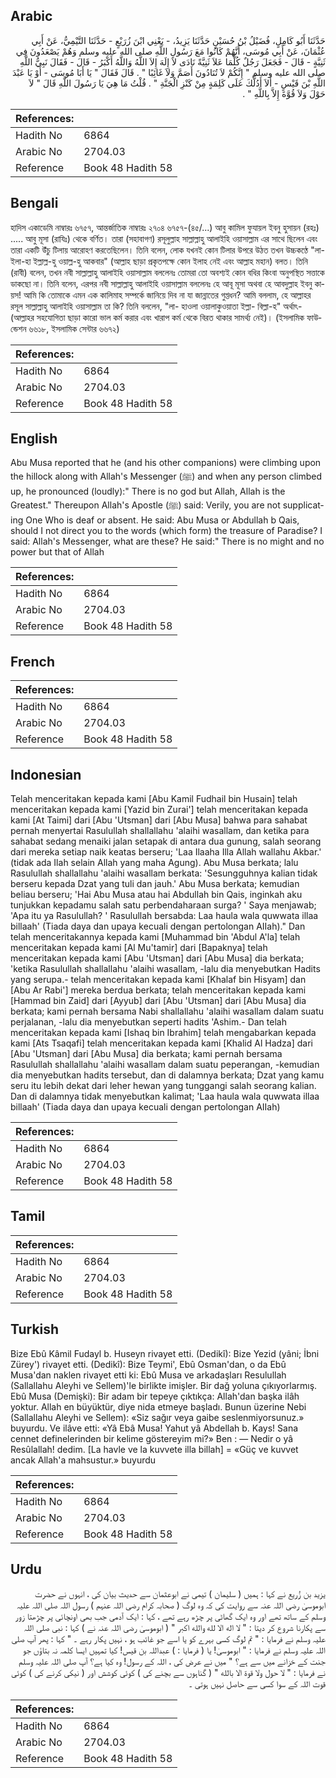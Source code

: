 ## Arabic


<div dir="rtl" lang="ar" style={{fontSize:'larger',backgroundColor:'#f8f9fa',padding:20}}>
حَدَّثَنَا أَبُو كَامِلٍ، فُضَيْلُ بْنُ حُسَيْنٍ حَدَّثَنَا يَزِيدُ، - يَعْنِي ابْنَ زُرَيْعٍ - حَدَّثَنَا التَّيْمِيُّ، عَنْ أَبِي عُثْمَانَ، عَنْ أَبِي مُوسَى، أَنَّهُمْ كَانُوا مَعَ رَسُولِ اللَّهِ صلى الله عليه وسلم وَهُمْ يَصْعَدُونَ فِي ثَنِيَّةٍ - قَالَ - فَجَعَلَ رَجُلٌ كُلَّمَا عَلاَ ثَنِيَّةً نَادَى لاَ إِلَهَ إِلاَ اللَّهُ وَاللَّهُ أَكْبَرُ - قَالَ - فَقَالَ نَبِيُّ اللَّهِ صلى الله عليه وسلم ‏"‏ إِنَّكُمْ لاَ تُنَادُونَ أَصَمَّ وَلاَ غَائِبًا ‏"‏ ‏.‏ قَالَ فَقَالَ ‏"‏ يَا أَبَا مُوسَى - أَوْ يَا عَبْدَ اللَّهِ بْنَ قَيْسٍ - أَلاَ أَدُلُّكَ عَلَى كَلِمَةٍ مِنْ كَنْزِ الْجَنَّةِ ‏"‏ ‏.‏ قُلْتُ مَا هِيَ يَا رَسُولَ اللَّهِ قَالَ ‏"‏ لاَ حَوْلَ وَلاَ قُوَّةَ إِلاَّ بِاللَّهِ ‏"‏ ‏.‏
</div>
<div style={{backgroundColor:'#f8f9fa',padding:20, marginBottom: 10}}><table> <thead> <tr> <th>References:</th> <th></th> </tr> </thead> <tbody><tr><td>Hadith No</td><td>6864</td></tr><tr><td>Arabic No</td><td>2704.03</td></tr><tr><td>Reference</td><td>Book 48 Hadith 58</td></tr></tbody></table></div>

## Bengali


<div dir="ltr" lang="bn" style={{fontSize:'larger',backgroundColor:'#f8f9fa',padding:20}}>
হাদিস একাডেমি নাম্বারঃ ৬৭৫৭, আন্তর্জাতিক নাম্বারঃ ২৭০৪ ৬৭৫৭-(৪৫/...) আবু কামিল ফুযায়ল ইবনু হুসায়ন (রহঃ) ..... আবু মূসা (রাযিঃ) থেকে বর্ণিত। তারা (সহাবাগণ) রসূলুল্লাহ সাল্লাল্লাহু আলাইহি ওয়াসাল্লাম এর সাথে ছিলেন এবং তারা একটি উঁচু টিলায় আরোহণ করতেছিলেন। তিনি বলেন, লোক যখনই কোন টিলার উপরে উঠত তখন উচ্চকণ্ঠে "লা-ইলা-হা ইল্লাল্ল-হু ওয়াল্ল-হু আকবার" (আল্লাহ ছাড়া প্রকৃতপক্ষে কোন ইলাহ নেই এবং আল্লাহ মহান) বলত। তিনি (রাবী) বলেন, তখন নবী সাল্লাল্লাহু আলাইহি ওয়াসাল্লাম বললেনঃ তোমরা তো অবশ্যই কোন বধির কিংবা অনুপস্থিত সত্তাকে ডাকছো না। তিনি বলেন, এরপর নবী সাল্লাল্লাহু আলাইহি ওয়াসাল্লাম বললেনঃ হে আবূ মূসা অথবা হে আবদুল্লাহ ইবনু কায়স! আমি কি তোমাকে এমন এক কালিমাহ সম্পর্কে জানিয়ে দিব না যা জান্নাতের গুপ্তধন? আমি বললাম, হে আল্লাহর রসূল সাল্লাল্লাহু আলাইহি ওয়াসাল্লাম তা কি? তিনি বললেন, "লা- হাওলা ওয়ালাকুওয়াতা ইল্লা- বিল্লা-হ" অর্থাৎ- (আল্লাহর সহযোগিতা ছাড়া কারো ভাল কর্ম করার এবং খারাপ কর্ম থেকে বিরত থাকার সামর্থ্য নেই)। (ইসলামিক ফাউন্ডেশন ৬৬১৮, ইসলামিক সেন্টার ৬৬৭২)
</div>
<div style={{backgroundColor:'#f8f9fa',padding:20, marginBottom: 10}}><table> <thead> <tr> <th>References:</th> <th></th> </tr> </thead> <tbody><tr><td>Hadith No</td><td>6864</td></tr><tr><td>Arabic No</td><td>2704.03</td></tr><tr><td>Reference</td><td>Book 48 Hadith 58</td></tr></tbody></table></div>

## English


<div dir="ltr" lang="en" style={{fontSize:'larger',backgroundColor:'#f8f9fa',padding:20}}>
Abu Musa reported that he (and his other companions) were climbing upon the hillock along with Allah's Messenger (ﷺ) and when any person climbed up, he pronounced (loudly):" There is no god but Allah, Allah is the Greatest." Thereupon Allah's Apostle (ﷺ) said: Verily, you are not supplicating One Who is deaf or absent. He said: Abu Musa or Abdullah b Qais, should I not direct you to the words (which form) the treasure of Paradise? I said: Allah's Messenger, what are these? He said:" There is no might and no power but that of Allah
</div>
<div style={{backgroundColor:'#f8f9fa',padding:20, marginBottom: 10}}><table> <thead> <tr> <th>References:</th> <th></th> </tr> </thead> <tbody><tr><td>Hadith No</td><td>6864</td></tr><tr><td>Arabic No</td><td>2704.03</td></tr><tr><td>Reference</td><td>Book 48 Hadith 58</td></tr></tbody></table></div>

## French


<div dir="ltr" lang="fr" style={{fontSize:'larger',backgroundColor:'#f8f9fa',padding:20}}>

</div>
<div style={{backgroundColor:'#f8f9fa',padding:20, marginBottom: 10}}><table> <thead> <tr> <th>References:</th> <th></th> </tr> </thead> <tbody><tr><td>Hadith No</td><td>6864</td></tr><tr><td>Arabic No</td><td>2704.03</td></tr><tr><td>Reference</td><td>Book 48 Hadith 58</td></tr></tbody></table></div>

## Indonesian


<div dir="ltr" lang="id" style={{fontSize:'larger',backgroundColor:'#f8f9fa',padding:20}}>
Telah menceritakan kepada kami [Abu Kamil Fudhail bin Husain] telah menceritakan kepada kami [Yazid bin Zurai'] telah menceritakan kepada kami [At Taimi] dari [Abu 'Utsman] dari [Abu Musa] bahwa para sahabat pernah menyertai Rasulullah shallallahu 'alaihi wasallam, dan ketika para sahabat sedang menaiki jalan setapak di antara dua gunung, salah seorang dari mereka setiap naik keatas berseru; 'Laa Ilaaha Illa Allah wallahu Akbar.' (tidak ada Ilah selain Allah yang maha Agung). Abu Musa berkata; lalu Rasulullah shallallahu 'alaihi wasallam berkata: 'Sesungguhnya kalian tidak berseru kepada Dzat yang tuli dan jauh.' Abu Musa berkata; kemudian beliau berseru; 'Hai Abu Musa atau hai Abdullah bin Qais, inginkah aku tunjukkan kepadamu salah satu perbendaharaan surga? ' Saya menjawab; 'Apa itu ya Rasulullah? ' Rasulullah bersabda: Laa haula wala quwwata illaa billaah' (Tiada daya dan upaya kecuali dengan pertolongan AIIah)." Dan telah menceritakannya kepada kami [Muhammad bin 'Abdul A'la] telah menceritakan kepada kami [Al Mu'tamir] dari [Bapaknya] telah menceritakan kepada kami [Abu 'Utsman] dari [Abu Musa] dia berkata; 'ketika Rasulullah shallallahu 'alaihi wasallam, -lalu dia menyebutkan Hadits yang serupa.- telah menceritakan kepada kami [Khalaf bin Hisyam] dan [Abu Ar Rabi'] mereka berdua berkata; telah menceritakan kepada kami [Hammad bin Zaid] dari [Ayyub] dari [Abu 'Utsman] dari [Abu Musa] dia berkata; kami pernah bersama Nabi shallallahu 'alaihi wasallam dalam suatu perjalanan, -lalu dia menyebutkan seperti hadits 'Ashim.- Dan telah menceritakan kepada kami [Ishaq bin Ibrahim] telah mengabarkan kepada kami [Ats Tsaqafi] telah menceritakan kepada kami [Khalid Al Hadza] dari [Abu 'Utsman] dari [Abu Musa] dia berkata; kami pernah bersama Rasulullah shallallahu 'alaihi wasallam dalam suatu peperangan, -kemudian dia menyebutkan hadits tersebut, dan di dalamnya berkata; Dzat yang kamu seru itu lebih dekat dari leher hewan yang tunggangi salah seorang kalian. Dan di dalamnya tidak menyebutkan kalimat; 'Laa haula wala quwwata illaa billaah' (Tiada daya dan upaya kecuali dengan pertolongan AIIah)
</div>
<div style={{backgroundColor:'#f8f9fa',padding:20, marginBottom: 10}}><table> <thead> <tr> <th>References:</th> <th></th> </tr> </thead> <tbody><tr><td>Hadith No</td><td>6864</td></tr><tr><td>Arabic No</td><td>2704.03</td></tr><tr><td>Reference</td><td>Book 48 Hadith 58</td></tr></tbody></table></div>

## Tamil


<div dir="ltr" lang="ta" style={{fontSize:'larger',backgroundColor:'#f8f9fa',padding:20}}>

</div>
<div style={{backgroundColor:'#f8f9fa',padding:20, marginBottom: 10}}><table> <thead> <tr> <th>References:</th> <th></th> </tr> </thead> <tbody><tr><td>Hadith No</td><td>6864</td></tr><tr><td>Arabic No</td><td>2704.03</td></tr><tr><td>Reference</td><td>Book 48 Hadith 58</td></tr></tbody></table></div>

## Turkish


<div dir="ltr" lang="tr" style={{fontSize:'larger',backgroundColor:'#f8f9fa',padding:20}}>
Bize Ebû Kâmil Fudayl b. Huseyn rivayet etti. (Dedikî): Bize Yezid (yâni; İbni Zürey') rivayet etti. (Dedikî): Bize Teymi', Ebû Osman'dan, o da Ebû Musa'dan naklen rivayet etti ki: Ebû Musa ve arkadaşları Resulullah (Sallallahu Aleyhi ve Sellem)'le birlikte imişler. Bir dağ yoluna çıkıyorlarmış. Ebû Musa (Demişki): Bir adam bir tepeye çıktıkça: Allah'dan başka ilâh yoktur. Allah en büyüktür, diye nida etmeye başladı. Bunun üzerine Nebi (Sallallahu Aleyhi ve Sellem): «Siz sağır veya gaibe seslenmiyorsunuz.» buyurdu. Ve ilâve etti: «Yâ Ebâ Musa! Yahut yâ Abdellah b. Kays! Sana cennet definelerinden bir kelime göstereyim mi?» Ben : — Nedir o yâ Resûlallah! dedim. [La havle ve la kuvvete illa billah] = «Güç ve kuvvet ancak Allah'a mahsustur.» buyurdu
</div>
<div style={{backgroundColor:'#f8f9fa',padding:20, marginBottom: 10}}><table> <thead> <tr> <th>References:</th> <th></th> </tr> </thead> <tbody><tr><td>Hadith No</td><td>6864</td></tr><tr><td>Arabic No</td><td>2704.03</td></tr><tr><td>Reference</td><td>Book 48 Hadith 58</td></tr></tbody></table></div>

## Urdu


<div dir="rtl" lang="ur" style={{fontSize:'larger',backgroundColor:'#f8f9fa',padding:20}}>
یزید بن زُریع نے کہا : ہمیں ( سلیمان ) تیمی نے ابوعثمان سے حدیث بیان کی ، انہوں نے حضرت ابوموسیٰ رضی اللہ عنہ سے روایت کی کہ وہ لوگ ( صحابہ کرام رضی اللہ عنہم ) رسول اللہ صلی اللہ علیہ وسلم کے ساتھ تھے اور وہ ایک گھاٹی پر چڑھ رہے تھے ، کہا : ایک آدمی جب بھی اونچائی پر چڑھتا زور سے پکارنا شروع کر دیتا : " لا اله الا لله والله اكبر " ( ابوموسیٰ رضی اللہ عنہ نے ) کہا : نبی صلی اللہ علیہ وسلم نے فرمایا : " تم لوگ کسی بہرے کو یا اسے جو غائب ہو ، نہیں پکار رہے ۔ " کہا : پھر آپ صلی اللہ علیہ وسلم نے فرمایا : " ابوموسیٰ! یا ( فرمایا : ) عبداللہ بن قیس! کیا تمہیں ایسا کلمہ نہ بتاؤں جو جنت کے خزانے میں سے ہے؟ " میں نے عرض کی ، اللہ کے رسول! وہ کیا ہے؟ آپ صلی اللہ علیہ وسلم نے فرمایا : " لا حول ولا قوة الا بالله " ( گناہوں سے بچنے کی ) کوئی کوشش اور ( نیکی کرنے کی ) کوئی قوت اللہ کے سوا کسی سے حاصل نہیں ہوتی ۔
</div>
<div style={{backgroundColor:'#f8f9fa',padding:20, marginBottom: 10}}><table> <thead> <tr> <th>References:</th> <th></th> </tr> </thead> <tbody><tr><td>Hadith No</td><td>6864</td></tr><tr><td>Arabic No</td><td>2704.03</td></tr><tr><td>Reference</td><td>Book 48 Hadith 58</td></tr></tbody></table></div>